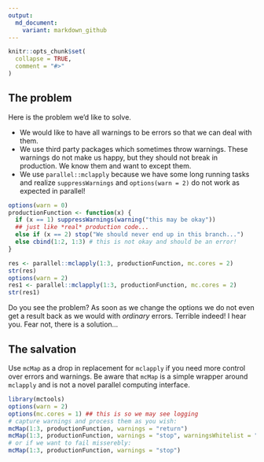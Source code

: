 ```yaml
---
output:
  md_document:
    variant: markdown_github
---
```


```r
knitr::opts_chunk$set(
  collapse = TRUE,
  comment = "#>"
)
```

## The problem

Here is the problem we'd like to solve.

- We would like to have all warnings to be errors so that we can deal with them.
- We use third party packages which sometimes throw warnings. These warnings do
not make us happy, but they should not break in production. We know them and
want to except them.
- We use `parallel::mclapply` because we have some long running tasks and
realize `suppressWarnings` and `options(warn = 2)` do not work as expected in
parallel!

```r
options(warn = 0)
productionFunction <- function(x) {
  if (x == 1) suppressWarnings(warning("this may be okay"))
  ## just like *real* production code...
  else if (x == 2) stop("We should never end up in this branch...")
  else cbind(1:2, 1:3) # this is not okay and should be an error!
}

res <- parallel::mclapply(1:3, productionFunction, mc.cores = 2)
str(res)
options(warn = 2)
res1 <- parallel::mclapply(1:3, productionFunction, mc.cores = 2)
str(res1)
```

Do you see the problem? As soon as we change the options we do not even get a
result back as we would with *ordinary* errors. Terrible indeed! I hear you.
Fear not, there is a solution...

## The salvation

Use `mcMap` as a drop in replacement for `mclapply` if you need more control
over errors and warnings. Be aware that `mcMap` is a simple wrapper around
`mclapply` and is not a novel parallel computing interface.

```r
library(mctools)
options(warn = 2)
options(mc.cores = 1) ## this is so we may see logging
# capture warnings and process them as you wish:
mcMap(1:3, productionFunction, warnings = "return")
mcMap(1:3, productionFunction, warnings = "stop", warningsWhitelist = "multiple")
# or if we want to fail misserebly:
mcMap(1:3, productionFunction, warnings = "stop")
```

